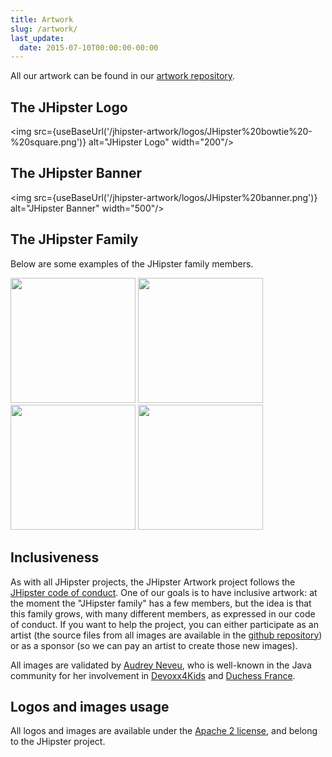 ```yaml
---
title: Artwork
slug: /artwork/
last_update:
  date: 2015-07-10T00:00:00-00:00
---
```


All our artwork can be found in our [artwork repository](https://github.com/jhipster/jhipster-artwork).


## The JHipster Logo

<img src={useBaseUrl('/jhipster-artwork/logos/JHipster%20bowtie%20-%20square.png')} alt="JHipster Logo" width="200"/>


## The JHipster Banner

<img src={useBaseUrl('/jhipster-artwork/logos/JHipster%20banner.png')} alt="JHipster Banner" width="500"/>


## The JHipster Family

Below are some examples of the JHipster family members.

<div>
  <img src={useBaseUrl('/jhipster-artwork/family/jhipster_family_member_0.svg')} width="200"/>
  <img src={useBaseUrl('/jhipster-artwork/family/jhipster_family_member_1.svg')} width="200"/>
  <img src={useBaseUrl('/jhipster-artwork/family/jhipster_family_member_2.svg')} width="200"/>
  <img src={useBaseUrl('/jhipster-artwork/family/jhipster_family_member_3.svg')} width="200"/>
</div>


## Inclusiveness

As with all JHipster projects, the JHipster Artwork project follows the [JHipster code of conduct](https://github.com/jhipster/generator-jhipster/blob/main/CODE_OF_CONDUCT.md). One of our goals is to have inclusive artwork: at the moment the "JHipster family" has a few members, but the idea is that this family grows, with many different members, as expressed in our code of conduct. If you want to help the project, you can either participate as an artist (the source files from all images are available in the [github repository](https://github.com/jhipster/jhipster-artwork)) or as a sponsor (so we can pay an artist to create those new images).

All images are validated by [Audrey Neveu](https://x.com/Audrey_Neveu), who is well-known in the Java community for her involvement in [Devoxx4Kids](http://www.devoxx4kids.org/) and [Duchess France](https://www.duchess-france.org/).


## Logos and images usage

All logos and images are available under the [Apache 2 license](pathname:///LICENSE.txt), and belong to the JHipster project.
